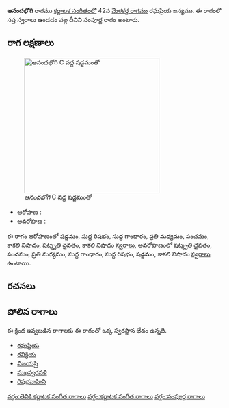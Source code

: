 {{Infobox ragam
	| name          	= ఆనందభోగి
	| synonym	    	= 
	| mela          	= 
	| chakra        	= 
	| janaka        	= 
	| type          	= సంపూర్ణ
	| arohanam      	= {{svaraC|S|R1|G1|M2|P|N3|D3|N3}} 
	| avarohanam    	= {{svaraC|D3|P|M2|G1|R1|S|N3}}
	| jeeva         	=
	| chhaya        	=
	| nyasa         	=
	| vishesha      	= 
	| equivalent  		= 
}}
{{కర్ణాటక సంగీత రాగాలు}}
'''ఆనందభోగి''' రాగము [[కర్ణాటక సంగీతం]]లో 42వ [[మేళకర్త రాగము]] రఘప్రియ జన్యము.  ఈ రాగంలో సప్త స్వరాలు ఉండడం వల్ల దీనిని సంపూర్ణ రాగం అంటారు.


==రాగ లక్షణాలు==
[[Image:anandabhogi_kb2wiki.png|thumb|right|316px|''ఆనందభోగి'' C వద్ద షడ్జమంతో]]

* ఆరోహణ : {{svaraC|S|R1|G1|M2|P|N3|D3|N3}} 
* అవరోహణ : {{svaraC|D3|P|M2|G1|R1|S|N3}}

ఈ రాగం ఆరోహణంలో షడ్జమం, సుద్ద  రిషభం, సుద్ద  గాంధారం, ప్రతి మధ్యమం, పంచమం, కాకలి  నిషాదం, షట్శృతి దైవతం, కాకలి  నిషాదం [[స్వరాలు]], అవరోహణంలో షట్శృతి దైవతం, పంచమం, ప్రతి మధ్యమం, సుద్ద  గాంధారం, సుద్ద  రిషభం, షడ్జమం, కాకలి  నిషాదం [[స్వరాలు]] ఉంటాయి.

==రచనలు==



==పోలిన రాగాలు==
ఈ క్రింద ఇవ్వబడిన రాగాలకు ఈ రాగంతో ఒక్క స్వరస్థాన భేదం ఉన్నది.
* [[రఘప్రియ]]
* [[రవిక్రియ]]
* [[విజయష్రి]]
* [[సుఖస్వరవళి]]
* [[రిషభవాహిని]]



[[వర్గం:తెవికి కర్ణాటక సంగీత రాగాలు]]
[[వర్గం:కర్ణాటక సంగీత రాగాలు]]
[[వర్గం:సంపూర్ణ రాగాలు]]